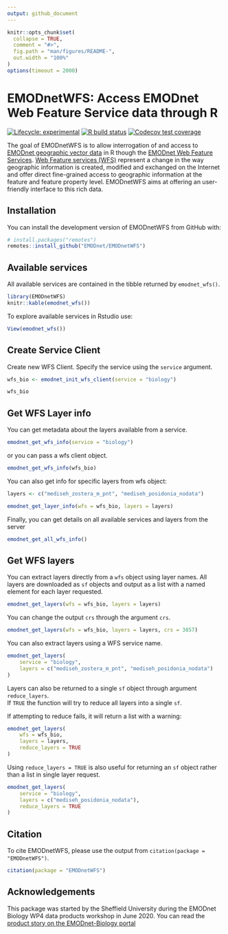 ```yaml
---
output: github_document
---
```


<!-- README.md is generated from README.Rmd. Please edit that file -->

```r
knitr::opts_chunk$set(
  collapse = TRUE,
  comment = "#>",
  fig.path = "man/figures/README-",
  out.width = "100%"
)
options(timeout = 2000)
```

# EMODnetWFS: Access EMODnet Web Feature Service data through R

<!-- badges: start -->
[![Lifecycle: experimental](https://img.shields.io/badge/lifecycle-experimental-orange.svg)](https://www.tidyverse.org/lifecycle/#experimental)
[![R build status](https://github.com/EMODnet/EMODnetWFS/workflows/R-CMD-check/badge.svg)](https://github.com/EMODnet/EMODnetWFS/actions)
[![Codecov test coverage](https://codecov.io/gh/EMODnet/EMODnetWFS/branch/main/graph/badge.svg)](https://codecov.io/gh/EMODnet/EMODnetWFS?branch=main)
<!-- badges: end -->

The goal of EMODnetWFS is to allow interrogation of and access to [EMODnet geographic vector data](https://emodnet.ec.europa.eu/en/emodnet-web-service-documentation#inline-nav-3) in R though the [EMODnet Web Feature Services](https://www.emodnet.eu/en/data). [Web Feature services (WFS)](https://www.ogc.org/standards/wfs) represent a change in the way geographic information is created, modified and exchanged on the Internet and offer direct fine-grained access to geographic information at the feature and feature property level. 
EMODnetWFS aims at offering an user-friendly interface to this rich data.

## Installation

You can install the development version of EMODnetWFS from GitHub with:

``` r
# install.packages("remotes")
remotes::install_github("EMODnet/EMODnetWFS")
```

## Available services

All available services are contained in the tibble returned by `emodnet_wfs()`.


```r
library(EMODnetWFS)
knitr::kable(emodnet_wfs())
```

To explore available services in Rstudio use:

```r
View(emodnet_wfs())
```

## Create Service Client

Create new WFS Client.  Specify the service using the `service` argument. 

```r
wfs_bio <- emodnet_init_wfs_client(service = "biology")

wfs_bio
```

## Get WFS Layer info

You can get metadata about the layers available from a service. 

```r
emodnet_get_wfs_info(service = "biology")
```

or you can pass a wfs client object.

```r
emodnet_get_wfs_info(wfs_bio)
```

You can also get info for specific layers from wfs object:

```r
layers <- c("mediseh_zostera_m_pnt", "mediseh_posidonia_nodata")

emodnet_get_layer_info(wfs = wfs_bio, layers = layers)
```


Finally, you can get details on all available services and layers from the server

```r
emodnet_get_all_wfs_info()
```


## Get WFS layers

You can extract layers directly from a `wfs` object using layer names. 
All layers are downloaded as `sf` objects and output as a list with a named element for each layer requested.

```r
emodnet_get_layers(wfs = wfs_bio, layers = layers)
```

You can change the output `crs` through the argument `crs`.

```r
emodnet_get_layers(wfs = wfs_bio, layers = layers, crs = 3857)

```

You can also extract layers using a WFS service name.

```r
emodnet_get_layers(
    service = "biology",
    layers = c("mediseh_zostera_m_pnt", "mediseh_posidonia_nodata")
)

```


Layers can also be returned to a single `sf` object through argument `reduce_layers`.  
If `TRUE` the function will try to reduce all layers into a single `sf`.

If attempting to reduce fails, it will return a list with a warning:
 
```r
emodnet_get_layers(
    wfs = wfs_bio, 
    layers = layers,
    reduce_layers = TRUE
)
```

Using `reduce_layers = TRUE` is also useful for returning an `sf` object rather than a list in single layer request.

```r
emodnet_get_layers(
    service = "biology",
    layers = c("mediseh_posidonia_nodata"), 
    reduce_layers = TRUE
)
```

## Citation

To cite EMODnetWFS, please use the output from `citation(package = "EMODnetWFS")`.

```r
citation(package = "EMODnetWFS")
```

## Acknowledgements

This package was started by the Sheffield University during the EMODnet Biology WP4 data products workshop in June 2020.
You can read the [product story on the EMODnet-Biology portal](https://www.emodnet-biology.eu/blog/emodnetwfs-access-emodnet-web-feature-service-data-through-r)
